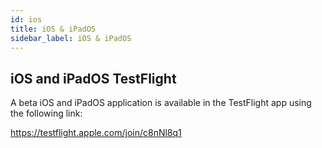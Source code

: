 ```yaml
---
id: ios
title: iOS & iPadOS
sidebar_label: iOS & iPadOS
---
```


## iOS and iPadOS TestFlight

A beta iOS and iPadOS application is available in the TestFlight app using the following link:

https://testflight.apple.com/join/c8nNl8q1